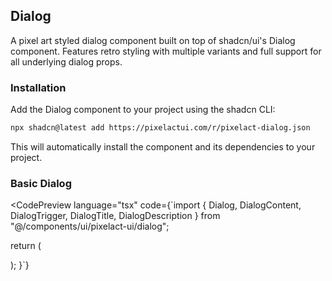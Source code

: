 
## Dialog

A pixel art styled dialog component built on top of shadcn/ui's Dialog component. Features retro styling with multiple variants and full support for all underlying dialog props.

### Installation

Add the Dialog component to your project using the shadcn CLI:

```bash
npx shadcn@latest add https://pixelactui.com/r/pixelact-dialog.json
```

This will automatically install the component and its dependencies to your project.

### Basic Dialog

<CodePreview 
  language="tsx"
  code={`import { Dialog, DialogContent, DialogTrigger, DialogTitle, DialogDescription } from "@/components/ui/pixelact-ui/dialog";

  return (
    <Dialog>
      <DialogTrigger asChild>
        <Button>Open Dialog</Button>
      </DialogTrigger>
      <DialogContent>
        <DialogTitle>Welcome!</DialogTitle>
        <DialogDescription>
          This is a pixel art styled dialog.
        </DialogDescription>
      </DialogContent>
    </Dialog>
  );
}`}
>
  <Dialog>
    <DialogTrigger asChild>
      <Button className="w-fit">Open Dialog</Button>
    </DialogTrigger>
    <DialogContent>
      <DialogTitle>Welcome!</DialogTitle>
      <DialogDescription>
        This is a pixel art styled dialog.
      </DialogDescription>
    </DialogContent>
  </Dialog>
</CodePreview>
